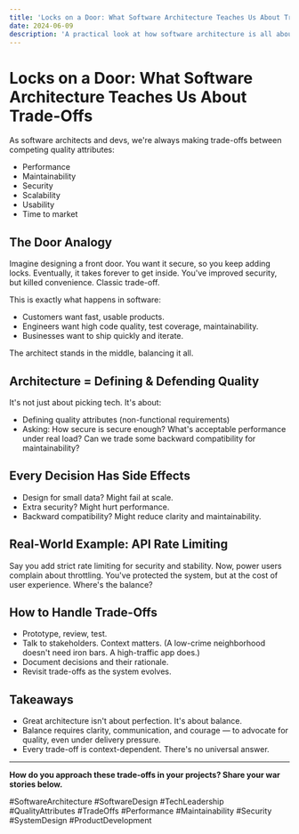 ```yaml
---
title: 'Locks on a Door: What Software Architecture Teaches Us About Trade-Offs'
date: 2024-06-09
description: 'A practical look at how software architecture is all about balancing trade-offs between quality attributes like security, performance, maintainability, and usability. Real-world analogies and actionable insights.'
---
```


# Locks on a Door: What Software Architecture Teaches Us About Trade-Offs

As software architects and devs, we're always making trade-offs between competing quality attributes:

- Performance
- Maintainability
- Security
- Scalability
- Usability
- Time to market

## The Door Analogy

Imagine designing a front door. You want it secure, so you keep adding locks. Eventually, it takes forever to get inside. You've improved security, but killed convenience. Classic trade-off.

This is exactly what happens in software:

- Customers want fast, usable products.
- Engineers want high code quality, test coverage, maintainability.
- Businesses want to ship quickly and iterate.

The architect stands in the middle, balancing it all.

## Architecture = Defining & Defending Quality

It's not just about picking tech. It's about:

- Defining quality attributes (non-functional requirements)
- Asking: How secure is secure enough? What's acceptable performance under real load? Can we trade some backward compatibility for maintainability?

## Every Decision Has Side Effects

- Design for small data? Might fail at scale.
- Extra security? Might hurt performance.
- Backward compatibility? Might reduce clarity and maintainability.

## Real-World Example: API Rate Limiting

Say you add strict rate limiting for security and stability. Now, power users complain about throttling. You've protected the system, but at the cost of user experience. Where's the balance?

## How to Handle Trade-Offs

- Prototype, review, test.
- Talk to stakeholders. Context matters. (A low-crime neighborhood doesn't need iron bars. A high-traffic app does.)
- Document decisions and their rationale.
- Revisit trade-offs as the system evolves.

## Takeaways

- Great architecture isn't about perfection. It's about balance.
- Balance requires clarity, communication, and courage — to advocate for quality, even under delivery pressure.
- Every trade-off is context-dependent. There's no universal answer.

---

**How do you approach these trade-offs in your projects? Share your war stories below.**

#SoftwareArchitecture #SoftwareDesign #TechLeadership #QualityAttributes #TradeOffs #Performance #Maintainability #Security #SystemDesign #ProductDevelopment
